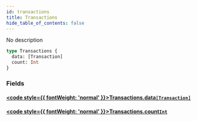```yaml
---
id: transactions
title: Transactions
hide_table_of_contents: false
---
```








No description

```graphql
type Transactions {
  data: [Transaction]
  count: Int
}
```


### Fields

#### [<code style={{ fontWeight: 'normal' }}>Transactions.<b>data</b></code>](#)<Bullet />[`[Transaction]`](/docs/api/objects/transaction) <Badge class="secondary" text="list"/> <Badge class="secondary" text="object"/>
> 
> 

#### [<code style={{ fontWeight: 'normal' }}>Transactions.<b>count</b></code>](#)<Bullet />[`Int`](/docs/api/scalars/int) <Badge class="secondary" text="scalar"/>
> 
> 





